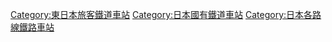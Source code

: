[[Category:東日本旅客鐵道車站|Category:東日本旅客鐵道車站]]
[[Category:日本國有鐵道車站|Category:日本國有鐵道車站]]
[[Category:日本各路線鐵路車站|Category:日本各路線鐵路車站]]
{{DEFAULTSORT:Tsurumi}}